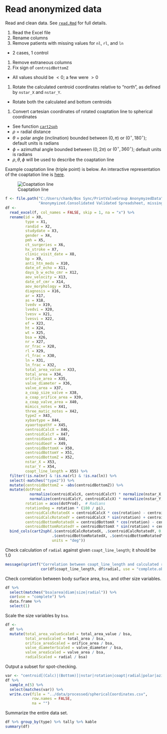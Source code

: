 # Read anonymized data

Read and clean data.
See [`read.Rmd`](../scripts/read.Rmd) for full details.

1. Read the Excel file
1. Rename columns
1. Remove patients with missing values for `nl`, `rl`, and `ln`
  * 2 cases, 1 control
1. Remove extraneous columns
1. Fix sign of `centroidBottomZ`
  * All values should be $<0$; a few were $>0$
1. Rotate the calculated centroid coordinates relative to "north", as defined by `nstar_X` and `nstar_Y`.
  * Rotate both the calculated and bottom centroids
1. Convert cartesian coordinates of rotated coaptation line to spherical coordinates
  * See function [`cart2sph`](../lib/cart2sph.R)
  * $\rho$ = radial distance
  * $\theta$ = polar angle (inclination) bounded between $(0, \pi)$ or $(0^{\circ}, 180^{\circ})$; default units is radians
  * $\phi$ = azimuthal angle bounded between $(0, 2\pi)$ or $(0^{\circ}, 360^{\circ})$; default units is radians
  * $\rho, \theta, \phi$ will be used to describe the coaptation line

Example coaptation line (triple point) is below.
An interactive representation of the coaptation line is [here](https://ggbm.at/h6FyDngs).

![Coaptation line](../figures/CoaptationLine.png)

```r
f <- file.path("C:/Users/chanb/Box Sync/PrintValveGroup AnonymyzedData",
               "Anonymyized.Consolidated Validated Spreadsheet, missing some BSAs.xlsx")
df <-
  read_excel(f, col_names = FALSE, skip = 1, na = "x") %>% 
  rename(id = X0,
         type = X1,
         randid = X2,
         studydate = X3,
         gender = X4,
         pmh = X5,
         ct_surgeries = X6,
         hx_stroke = X7,
         clinic_visit_date = X8,
         bp = X9,
         anti_htn_meds = X10,
         date_of_echo = X11,
         days_b_w_echo_cmr = X12,
         aov_velocity = X13,
         date_of_cmr = X14,
         aov_morphology = X15,
         diagnosis = X16,
         ar = X17,
         as = X18,
         lvedv = X19,
         lvedvi = X20,
         lvesv = X21,
         lvesvi = X22,
         ef = X23,
         ht = X24,
         wt = X25,
         bsa = X26,
         nr = X27,
         nr_frac = X28,
         rl = X29,
         rl_frac = X30,
         ln = X31,
         ln_frac = X32,
         total_area_value = X33,
         total_area = X34,
         orifice_area = X35,
         valve_diameter = X36,
         valve_area = X37,
         a_coap_size_valve = X38,
         a_coap_orifice_area = X39,
         a_coap_valve_area = X40,
         mimics_notes = X41,
         three_matic_notes = X42,
         type2 = X43,
         xybavtype = X44,
         xyaortopathY = X45,
         centroidCalcX = X46,
         centroidCalcY = X47,
         centroidGeoX = X48,
         centroidGeoY = X49,
         centroidBottomX = X50,
         centroidBottomY = X51,
         centroidBottomZ = X52,
         nstar_X = X53,
         nstar_Y = X54,
         coapt_line_length = X55) %>% 
  filter(!is.na(nr) & !is.na(rl) & !is.na(ln)) %>% 
  select(-matches("type2")) %>%
  mutate(centroidBottomZ = -abs(centroidBottomZ)) %>%
  mutate(dotProd =
           normalize(centroidCalcX, centroidCalcY) * normalize(nstar_X, nstar_Y) +
           normalize(centroidCalcY, centroidCalcX) * normalize(nstar_Y, nstar_X),
         rotation = acos(dotProd),  # Radians
         rotationDeg = rotation * (180 / pi),
         centroidCalcRotatedX = centroidCalcX * cos(rotation) - centroidCalcY * sin(rotation),
         centroidCalcRotatedY = centroidCalcX * sin(rotation) + centroidCalcY * cos(rotation),
         centroidBottomRotatedX = centroidBottomX * cos(rotation) - centroidBottomY * sin(rotation),
         centroidBottomRotatedY = centroidBottomX * sin(rotation) + centroidBottomY * cos(rotation)) %>% 
  bind_cols(cart2sph(.$centroidCalcRotatedX, .$centroidCalcRotatedY, 0,
                     .$centroidBottomRotatedX, .$centroidBottomRotatedY, .$centroidBottomZ,
                     units = "deg"))
```

Check calculation of `radial` against given `coapt_line_length`; it should be 1.0

```r
message(sprintf("Correlation between coapt_line_length and calculated radial is: %.05f",
                cor(df$coapt_line_length, df$radial, use = "complete.obs")))
```

Check correlation between body surface area, `bsa`, and other size variables.

```r
df %>% 
  select(matches("bsa|area|diam|size|radial")) %>% 
  cor(use = "complete") %>% 
  data.frame %>%
  select(1)
```

Scale the size variables by `bsa`.

```r
df <- 
  df %>%
  mutate(total_area_valueScaled = total_area_value / bsa,
         total_areaScaled = total_area / bsa,
         orifice_areaScaled = orifice_area / bsa,
         valve_diameterScaled = valve_diameter / bsa,
         valve_areaScaled = valve_area / bsa,
         radialScaled = radial / bsa)
```

Output a subset for spot-checking.

```r
var <- "centroid[(Calc)|(Bottom)]|nstar|rotation|coapt|radial|polar|azimuthal"
df %>%
  sample_n(5) %>%
  select(matches(var)) %>% 
  write.csv(file = "../data/processed/sphericalCoordinates.csv",
            row.names = FALSE,
            na = "")
```

Summarize the entire data set.

```r
df %>% group_by(type) %>% tally %>% kable
summary(df)
```
